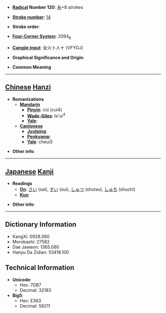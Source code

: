 * '''[[Wiktionary:Chinese radical index| Radical]] Number 120''': [[Wiktionary:Chinese radical index 糸|糸]]+8 strokes

* '''[[Wiktionary:Chinese total strokes index|Stroke number]]''': [[Wiktionary:Chinese total strokes index 14|14]]

* '''Stroke order''': 

* '''[[Wiktionary:Chinese four corner index|Four-Corner System]]''': 2094<sub>8</sub>

* '''[[Wiktionary:Chinese Cangjie index|Cangjie input]]''': 女火卜人十 (VFYOJ)

* '''Graphical Significance and Origin''': 

* '''Common Meaning'''

----

== [[Chinese]] [[Hanzi]] ==

* '''Romanizations'''
** '''[[Mandarin]]'''
*** '''[[Pinyin]]''': cùi (cui4)
*** '''[[Wade-Giles]]''': ts'ui<sup>4</sup>
*** '''[[Yale]]''': 
** '''[[Cantonese]]'''
*** '''[[Jyutping]]''':
*** '''[[Penkyamp]]''': 
*** '''[[Yale]]''': cheui3

* '''Other info''': 

----

== [[Japanese]] [[Kanji]] ==

* '''Readings'''
** '''[[On]]''': [[さい]] (sai), [[すい]] (sui), [[しゅつ]] (shutsu), [[しゅち]] (shuchi)
** '''[[Kun]]''': 

* '''Other info''':  

----

== Dictionary Information ==

* KangXi: 0928.060
* Morobashi: 27582
* Dae Jaweon: 1365.060
* Hanyu Da Zidian: 53418.100

== Technical Information ==

* '''Unicode''':
** Hex: 7DB7
** Decimal: 32183
* '''Big5''':
** Hex: E363
** Decimal: 58211